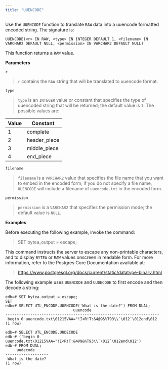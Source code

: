 ```yaml
---
title: "UUENCODE"
---
```


Use the `UUENCODE` function to translate `RAW` data into a uuencode formatted encoded string. The signature is:

```text
UUENCODE(<r> IN RAW, <type> IN INTEGER DEFAULT 1, <filename> IN
VARCHAR2 DEFAULT NULL, <permission> IN VARCHAR2 DEFAULT NULL)
```

This function returns a `RAW` value.

**Parameters**

`r`

> `r` contains the `RAW` string that will be translated to uuencode format.

`type`

> `type` is an `INTEGER` value or constant that specifies the type of uuencoded string that will be returned; the default value is `1`. The possible values are:

| **Value** | **Constant** |
| --------- | ------------ |
| 1         | complete     |
| 2         | header_piece |
| 3         | middle_piece |
| 4         | end_piece    |

`filename`

> `filename` is a `VARCHAR2` value that specifies the file name that you want to embed in the encoded form; if you do not specify a file name, `UUENCODE` will include a filename of `uuencode.txt` in the encoded form.

`permission`

> `permission` is a `VARCHAR2` that specifies the permission mode; the default value is `NULL`.

**Examples**

Before executing the following example, invoke the command:

> SET bytea_output = escape;

This command instructs the server to escape any non-printable characters, and to display `BYTEA` or `RAW` values onscreen in readable form. For more information, refer to the Postgres Core Documentation available at:

> <https://www.postgresql.org/docs/current/static/datatype-binary.html>

The following example uses `UUENCODE` and `UUDECODE` to first encode and then decode a string:

```text
edb=# SET bytea_output = escape;
SET
edb=# SELECT UTL_ENCODE.UUENCODE('What is the date?') FROM DUAL;
                              uuencode
--------------------------------------------------------------------
 begin 0 uuencode.txt\01215VAA="!I<R!T:&4@9&%T93\\`\012`\012end\012
(1 row)

edb=# SELECT UTL_ENCODE.UUDECODE
edb-# ('begin 0 uuencode.txt\01215VAA="!I<R!T:&4@9&%T93\\`\012`\012end\012')
edb-# FROM DUAL;
     uudecode
-------------------
 What is the date?
(1 row)
```
